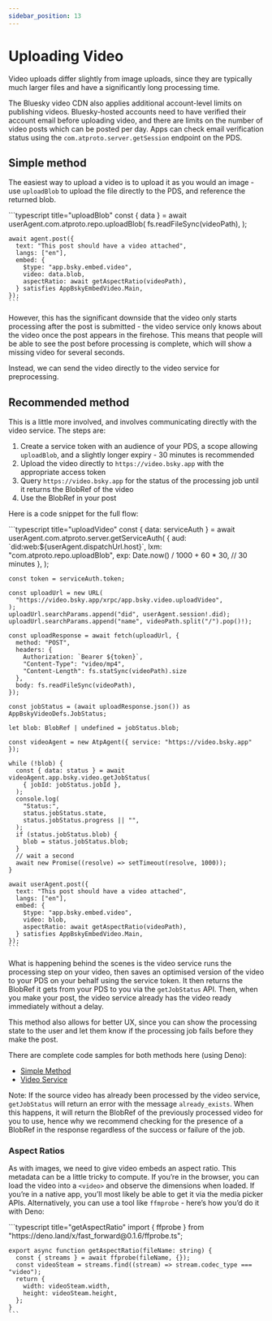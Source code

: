 ```yaml
---
sidebar_position: 13
---
```



# Uploading Video

Video uploads differ slightly from image uploads, since they are typically much larger files and have a significantly long processing time.

The Bluesky video CDN also applies additional account-level limits on publishing videos. Bluesky-hosted accounts need to have verified their account email before uploading video, and there are limits on the number of video posts which can be posted per day. Apps can check email verification status using the `com.atproto.server.getSession` endpoint on the PDS.

## Simple method

The easiest way to upload a video is to upload it as you would an image - use `uploadBlob` to upload the file directly to the PDS, and reference the returned blob.

<Tabs groupId="sdk">
  <TabItem value="ts" label="Typescript">
    ```typescript title="uploadBlob"
    const { data } = await userAgent.com.atproto.repo.uploadBlob(
      fs.readFileSync(videoPath),
    );

    await agent.post({
      text: "This post should have a video attached",
      langs: ["en"],
      embed: {
        $type: "app.bsky.embed.video",
        video: data.blob,
        aspectRatio: await getAspectRatio(videoPath),
      } satisfies AppBskyEmbedVideo.Main,
    });
    ```
  </TabItem>
</Tabs>

However, this has the significant downside that the video only starts processing after the post is submitted - the video service only knows about the video once the post appears in the firehose. This means that people will be able to see the post before processing is complete, which will show a missing video for several seconds.

Instead, we can send the video directly to the video service for preprocessing.

## Recommended method

This is a little more involved, and involves communicating directly with the video service. The steps are:

1. Create a service token with an audience of your PDS, a scope allowing `uploadBlob`, and a slightly longer expiry - 30 minutes is recommended
2. Upload the video directly to `https://video.bsky.app` with the appropriate access token
3. Query `https://video.bsky.app` for the status of the processing job until it returns the BlobRef of the video
4. Use the BlobRef in your post

Here is a code snippet for the full flow:

<Tabs groupId="sdk">
  <TabItem value="ts" label="Typescript">
    ```typescript title="uploadVideo"
    const { data: serviceAuth } = await userAgent.com.atproto.server.getServiceAuth(
      {
        aud: `did:web:${userAgent.dispatchUrl.host}`,
        lxm: "com.atproto.repo.uploadBlob",
        exp: Date.now() / 1000 + 60 * 30, // 30 minutes
      },
    );

    const token = serviceAuth.token;

    const uploadUrl = new URL(
      "https://video.bsky.app/xrpc/app.bsky.video.uploadVideo",
    );
    uploadUrl.searchParams.append("did", userAgent.session!.did);
    uploadUrl.searchParams.append("name", videoPath.split("/").pop()!);

    const uploadResponse = await fetch(uploadUrl, {
      method: "POST",
      headers: {
        Authorization: `Bearer ${token}`,
        "Content-Type": "video/mp4",
        "Content-Length": fs.statSync(videoPath).size
      },
      body: fs.readFileSync(videoPath),
    });

    const jobStatus = (await uploadResponse.json()) as AppBskyVideoDefs.JobStatus;

    let blob: BlobRef | undefined = jobStatus.blob;

    const videoAgent = new AtpAgent({ service: "https://video.bsky.app" });

    while (!blob) {
      const { data: status } = await videoAgent.app.bsky.video.getJobStatus(
        { jobId: jobStatus.jobId },
      );
      console.log(
        "Status:",
        status.jobStatus.state,
        status.jobStatus.progress || "",
      );
      if (status.jobStatus.blob) {
        blob = status.jobStatus.blob;
      }
      // wait a second
      await new Promise((resolve) => setTimeout(resolve, 1000));
    }

    await userAgent.post({
      text: "This post should have a video attached",
      langs: ["en"],
      embed: {
        $type: "app.bsky.embed.video",
        video: blob,
        aspectRatio: await getAspectRatio(videoPath),
      } satisfies AppBskyEmbedVideo.Main,
    });
    ```
  </TabItem>
</Tabs>

What is happening behind the scenes is the video service runs the processing step on your video, then saves an optimised version of the video to your PDS on your behalf using the service token. It then returns the BlobRef it gets from your PDS to you via the `getJobStatus` API. Then, when you make your post, the video service already has the video ready immediately without a delay.

This method also allows for better UX, since you can show the processing state to the user and let them know if the processing job fails before they make the post.

There are complete code samples for both methods here (using Deno):

- [Simple Method](https://gist.github.com/mozzius/39a21b19f0d3af4caead07a3152257f9)
- [Video Service](https://gist.github.com/mozzius/5cbbd15e12cdc0cb1d0d992b7c3b1d0f)

Note: If the source video has already been processed by the video service, `getJobStatus` will return an error with the message `already_exists`. When this happens, it will return the BlobRef of the previously processed video for you to use, hence why we recommend checking for the presence of a BlobRef in the response regardless of the success or failure of the job.

### Aspect Ratios

As with images, we need to give video embeds an aspect ratio. This metadata can be a little tricky to compute. If you’re in the browser, you can load the video into a `<video>` and observe the dimensions when loaded. If you’re in a native app, you’ll most likely be able to get it via the media picker APIs. Alternatively, you can use a tool like `ffmprobe` - here’s how you’d do it with Deno:

<Tabs groupId="sdk">
  <TabItem value="ts" label="Deno">
    ```typescript title="getAspectRatio"
    import { ffprobe } from "https://deno.land/x/fast_forward@0.1.6/ffprobe.ts";

    export async function getAspectRatio(fileName: string) {
      const { streams } = await ffprobe(fileName, {});
      const videoSteam = streams.find((stream) => stream.codec_type === "video");
      return {
        width: videoSteam.width,
        height: videoSteam.height,
      };
    }
    ```
  </TabItem>
</Tabs>
